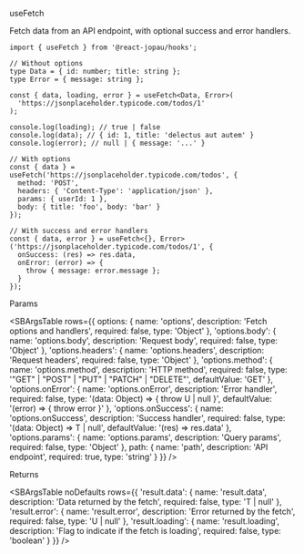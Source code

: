 
<SBTitle>useFetch</SBTitle>

<SBDescription>
  Fetch data from an API endpoint, with optional success and error handlers.
</SBDescription>

```tsx dark
import { useFetch } from '@react-jopau/hooks';
```

```tsx dark
// Without options
type Data = { id: number; title: string };
type Error = { message: string };

const { data, loading, error } = useFetch<Data, Error>(
  'https://jsonplaceholder.typicode.com/todos/1'
);

console.log(loading); // true | false
console.log(data); // { id: 1, title: 'delectus aut autem' }
console.log(error); // null | { message: '...' }
```

```tsx dark
// With options
const { data } = useFetch('https://jsonplaceholder.typicode.com/todos', {
  method: 'POST',
  headers: { 'Content-Type': 'application/json' },
  params: { userId: 1 },
  body: { title: 'foo', body: 'bar' }
});
```

```tsx dark
// With success and error handlers
const { data, error } = useFetch<{}, Error>('https://jsonplaceholder.typicode.com/todos/1', {
  onSuccess: (res) => res.data,
  onError: (error) => {
    throw { message: error.message };
  }
});
```

<SBSubTitle>Params</SBSubTitle>

<SBArgsTable
  rows={{
    options: {
      name: 'options',
      description: 'Fetch options and handlers',
      required: false,
      type: 'Object'
    },
    'options.body': {
      name: 'options.body',
      description: 'Request body',
      required: false,
      type: 'Object'
    },
    'options.headers': {
      name: 'options.headers',
      description: 'Request headers',
      required: false,
      type: 'Object'
    },
    'options.method': {
      name: 'options.method',
      description: 'HTTP method',
      required: false,
      type: '"GET" | "POST" | "PUT" | "PATCH" | "DELETE"',
      defaultValue: 'GET'
    },
    'options.onError': {
      name: 'options.onError',
      description: 'Error handler',
      required: false,
      type: '(data: Object) => { throw U | null }',
      defaultValue: '(error) => { throw error }'
    },
    'options.onSuccess': {
      name: 'options.onSuccess',
      description: 'Success handler',
      required: false,
      type: '(data: Object) => T | null',
      defaultValue: '(res) => res.data'
    },
    'options.params': {
      name: 'options.params',
      description: 'Query params',
      required: false,
      type: 'Object'
    },
    path: { name: 'path', description: 'API endpoint', required: true, type: 'string' }
  }}
/>

<SBSubTitle>Returns</SBSubTitle>

<SBArgsTable
  noDefaults
  rows={{
    'result.data': {
      name: 'result.data',
      description: 'Data returned by the fetch',
      required: false,
      type: 'T | null'
    },
    'result.error': {
      name: 'result.error',
      description: 'Error returned by the fetch',
      required: false,
      type: 'U | null'
    },
    'result.loading': {
      name: 'result.loading',
      description: 'Flag to indicate if the fetch is loading',
      required: false,
      type: 'boolean'
    }
  }}
/>

